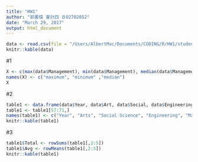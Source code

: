 ```yaml
---
title: "HW1"
author: "郭書瑋 會計四 Ｂ02702052"
date: "March 29, 2017"
output: html_document
---
```

```r
data <- read.csv(file = "/Users/AlbertMac/Documents/CODING/R/HW1/students2.csv")
knitr::kable(data)
```

#1
```r
X <- c(max(data$Management), min(data$Management), median(data$Management))
names(X) <- c("maximum", "minimum" ,"median")
X
```

#2
```r
table1 <- data.frame(data$Year, data$Art, data$Social, data$Engineering, data$Management)
table1 <- table1[57:71,]
names(table1) <- c("Year", "Arts", "Social Science", "Engineering", "Management")
knitr::kable(table1)
```

#3
```r
table1$Total <- rowSums(table1[,2:5])
table1$Avg <- rowMeans(table1[,2:5])
knitr::kable(table1)
```
